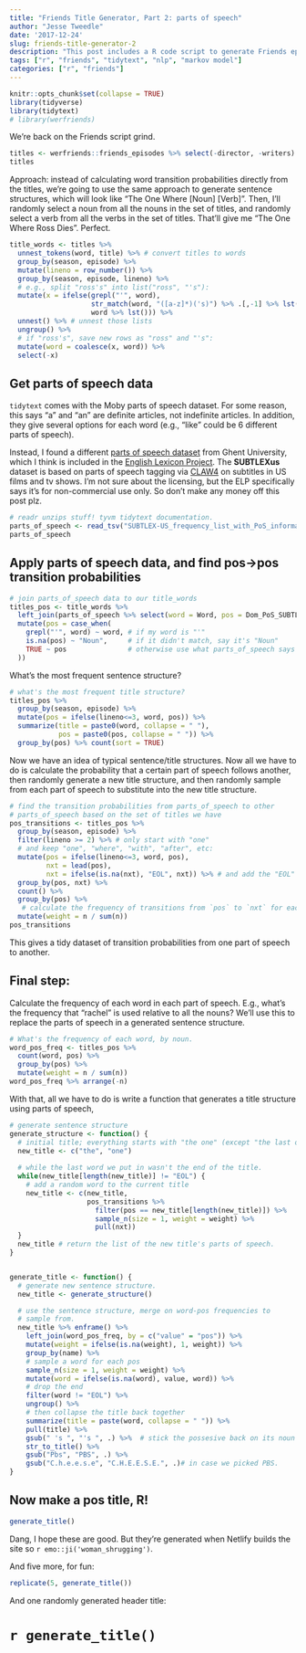 ```yaml
---
title: "Friends Title Generator, Part 2: parts of speech"
author: "Jesse Tweedle"
date: '2017-12-24'
slug: friends-title-generator-2
description: "This post includes a R code script to generate Friends episode titles, focusing on using parts of speech."
tags: ["r", "friends", "tidytext", "nlp", "markov model"]
categories: ["r", "friends"]
---
```


```r
knitr::opts_chunk$set(collapse = TRUE)
library(tidyverse)
library(tidytext)
# library(werfriends)
```

We're back on the Friends script grind. 

``` r
titles <- werfriends::friends_episodes %>% select(-director, -writers)
titles
```

Approach: instead of calculating word transition probabilities directly from the titles, we're going to use the same approach to generate sentence structures, which will look like "The One Where [Noun] [Verb]". Then, I'll randomly select a noun from all the nouns in the set of titles, and randomly select a verb from all the verbs in the set of titles. That'll give me "The One Where Ross Dies". Perfect.

``` r
title_words <- titles %>% 
  unnest_tokens(word, title) %>% # convert titles to words
  group_by(season, episode) %>% 
  mutate(lineno = row_number()) %>% 
  group_by(season, episode, lineno) %>%
  # e.g., split "ross's" into list("ross", "'s"):
  mutate(x = ifelse(grepl("'", word), 
                    str_match(word, "([a-z]*)('s)") %>% .[,-1] %>% lst(),
                    word %>% lst())) %>% 
  unnest() %>% # unnest those lists
  ungroup() %>% 
  # if "ross's", save new rows as "ross" and "'s":
  mutate(word = coalesce(x, word)) %>% 
  select(-x)
```

## Get parts of speech data

`tidytext` comes with the Moby parts of speech dataset. For some reason, this says "a" and "an" are definite articles, not indefinite articles. In addition, they give several options for each word (e.g., "like" could be 6 different parts of speech).

Instead, I found a different [parts of speech dataset](https://www.ugent.be/pp/experimentele-psychologie/en/research/documents/subtlexus/overview.htm) from Ghent University, which I think is included in the [English Lexicon Project](http://elexicon.wustl.edu/). The **SUBTLEXus** dataset is based on parts of speech tagging via [CLAW4](http://ucrel.lancs.ac.uk/claws/) on subtitles in US films and tv shows. I'm not sure about the licensing, but the ELP specifically says it's for non-commercial use only. So don't make any money off this post plz.

``` r
# readr unzips stuff! tyvm tidytext documentation.
parts_of_speech <- read_tsv("SUBTLEX-US_frequency_list_with_PoS_information_final_text_version.zip")
parts_of_speech
```

## Apply parts of speech data, and find pos->pos transition probabilities

``` r
# join parts_of_speech data to our title_words
titles_pos <- title_words %>% 
  left_join(parts_of_speech %>% select(word = Word, pos = Dom_PoS_SUBTLEX)) %>%
  mutate(pos = case_when(
    grepl("'", word) ~ word, # if my word is "'"
    is.na(pos) ~ "Noun",     # if it didn't match, say it's "Noun"
    TRUE ~ pos               # otherwise use what parts_of_speech says 
  )) 
```

What's the most frequent sentence structure?

``` r
# what's the most frequent title structure?
titles_pos %>% 
  group_by(season, episode) %>%
  mutate(pos = ifelse(lineno<=3, word, pos)) %>% 
  summarize(title = paste0(word, collapse = " "),
            pos = paste0(pos, collapse = " ")) %>% 
  group_by(pos) %>% count(sort = TRUE)
```

Now we have an idea of typical sentence/title structures. Now all we have to do is calculate the probability that a certain part of speech follows another, then randomly generate a new title structure, and then randomly sample from each part of speech to substitute into the new title structure.

``` r
# find the transition probabilities from parts_of_speech to other
# parts_of_speech based on the set of titles we have
pos_transitions <- titles_pos %>% 
  group_by(season, episode) %>%
  filter(lineno >= 2) %>% # only start with "one"
  # and keep "one", "where", "with", "after", etc:
  mutate(pos = ifelse(lineno<=3, word, pos), 
         nxt = lead(pos), 
         nxt = ifelse(is.na(nxt), "EOL", nxt)) %>% # and add the "EOL" character
  group_by(pos, nxt) %>% 
  count() %>% 
  group_by(pos) %>% 
   # calculate the frequency of transitions from `pos` to `nxt` for each `pos`
  mutate(weight = n / sum(n))
pos_transitions
```

This gives a tidy dataset of transition probabilities from one part of speech to another.

## Final step:

Calculate the frequency of each word in each part of speech. E.g., what's the frequency that "rachel" is used relative to all the nouns? We'll use this to replace the parts of speech in a generated sentence structure.

``` r
# What's the frequency of each word, by noun.
word_pos_freq <- titles_pos %>% 
  count(word, pos) %>% 
  group_by(pos) %>% 
  mutate(weight = n / sum(n))
word_pos_freq %>% arrange(-n)
```

With that, all we have to do is write a function that generates a title structure using parts of speech, 

``` r
# generate sentence structure
generate_structure <- function() {
  # initial title; everything starts with "the one" (except "the last one"s).
  new_title <- c("the", "one")
  
  # while the last word we put in wasn't the end of the title.
  while(new_title[length(new_title)] != "EOL") {
    # add a random word to the current title
    new_title <- c(new_title, 
                   pos_transitions %>% 
                     filter(pos == new_title[length(new_title)]) %>% 
                     sample_n(size = 1, weight = weight) %>% 
                     pull(nxt))
  }
  new_title # return the list of the new title's parts of speech.
}


generate_title <- function() {
  # generate new sentence structure.
  new_title <- generate_structure()

  # use the sentence structure, merge on word-pos frequencies to 
  # sample from.
  new_title %>% enframe() %>% 
    left_join(word_pos_freq, by = c("value" = "pos")) %>% 
    mutate(weight = ifelse(is.na(weight), 1, weight)) %>% 
    group_by(name) %>% 
    # sample a word for each pos
    sample_n(size = 1, weight = weight) %>% 
    mutate(word = ifelse(is.na(word), value, word)) %>% 
    # drop the end
    filter(word != "EOL") %>% 
    ungroup() %>% 
    # then collapse the title back together
    summarize(title = paste(word, collapse = " ")) %>% 
    pull(title) %>% 
    gsub(" 's ", "'s ", .) %>%  # stick the possesive back on its noun
    str_to_title() %>%
    gsub("Pbs", "PBS", .) %>% 
    gsub("C.h.e.e.s.e", "C.H.E.E.S.E.", .)# in case we picked PBS.
}
```

## Now make a pos title, R!

``` r
generate_title() 
```

Dang, I hope these are good. But they're generated when Netlify builds the site so `r emo::ji('woman_shrugging')`.

And five more, for fun:
```r
replicate(5, generate_title())
```

And one randomly generated header title:

# `r generate_title()`

